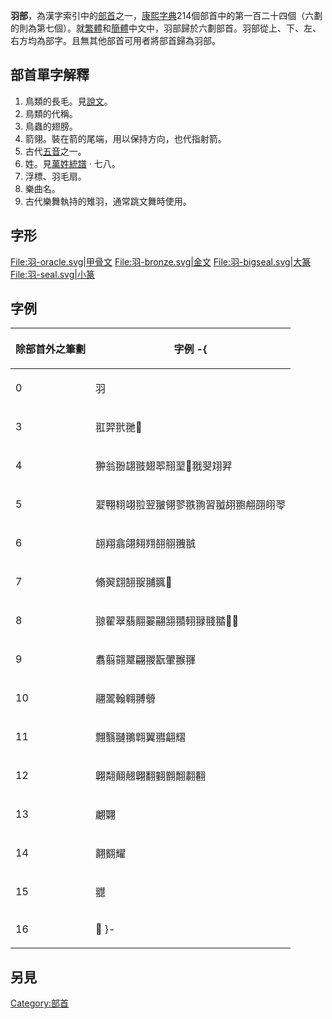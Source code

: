 {{Kangxi Radical Infobox|124|uni=7FBD
|meaning=[[羽毛|羽毛]]
|prev=羊
|next=老
|pny= yǔ
|bopo= ㄩˇ
|wade= yu3
|jyutping= jyu5
|yale= yu5
|hi= ウ, はね u, hane
|kanji= 羽 hane
|hang= 깃 git
|hanja= 우 u
}}

'''羽部'''，為漢字索引中的[[部首|部首]]之一，[[康熙字典|康熙字典]]214個部首中的第一百二十四個（六劃的則為第七個）。就[[繁體|繁體]]和[[簡體|簡體]]中文中，羽部歸於六劃部首。羽部從上、下、左、右方均為部字。且無其他部首可用者將部首歸為羽部。

== 部首單字解釋 ==

#鳥類的長毛。見[[說文|說文]]。
#鳥類的代稱。
#鳥蟲的翅膀。
#箭翎。裝在箭的尾端，用以保持方向，也代指射箭。
#古代[[中國五聲音階|五音]]之一。
#姓。見[[萬姓統譜|萬姓統譜]] · 七八。
#浮標、羽毛扇。
#樂曲名。
#古代樂舞執持的雉羽，通常跳文舞時使用。

== 字形 ==
<gallery>
File:羽-oracle.svg|甲骨文
File:羽-bronze.svg|金文
File:羽-bigseal.svg|大篆
File:羽-seal.svg|小篆
</gallery>

==字例==
{| class="wikitable"
! 除部首外之筆劃!!字例
-{
|-
| 0 || 羽
|-
| 3 || 羾羿𦏵𦏸𦏺
|-
| 4 || 翀翁翂翃翄翅翆䍾䍿𦐌𦐂𦐐𦐑𦐒
|-
| 5 || 翇翈翉翊翋翌翍翎翏翐翑習䎀䎁䎂䎃䎄䎅䎆
|-
| 6 || 翓翔翕翖翗翙䎊䎇䎈䎉
|-
| 7 || 翛翜翝䎋䎌䎍䎎𦑃
|-
| 8 || 翞翟翠翡翢翣翤䎏𦑊䎐䎑䎒䎓𦑅𦑗
|-
| 9 || 翥翦翧翨翩翪翫翬翭𦑩
|-
| 10 || 翮翯翰翱䎔䎕
|-
| 11 || 翲翳翴翵翶翼𦒄𦒈𦒉
|-
| 12 || 翺翷翸翹翺翻𦒍䎖䎗䎘𦒘
|-
| 13 || 翽翾
|-
| 14 || 翿䎙耀
|-
| 15 || 䎚
|-
| 16 || 𦒮
}-
|}

==另見==
{{wiktionary|羽}}

{{康熙部首}}
{{简体中文部首}}

[[Category:部首|Category:部首]]